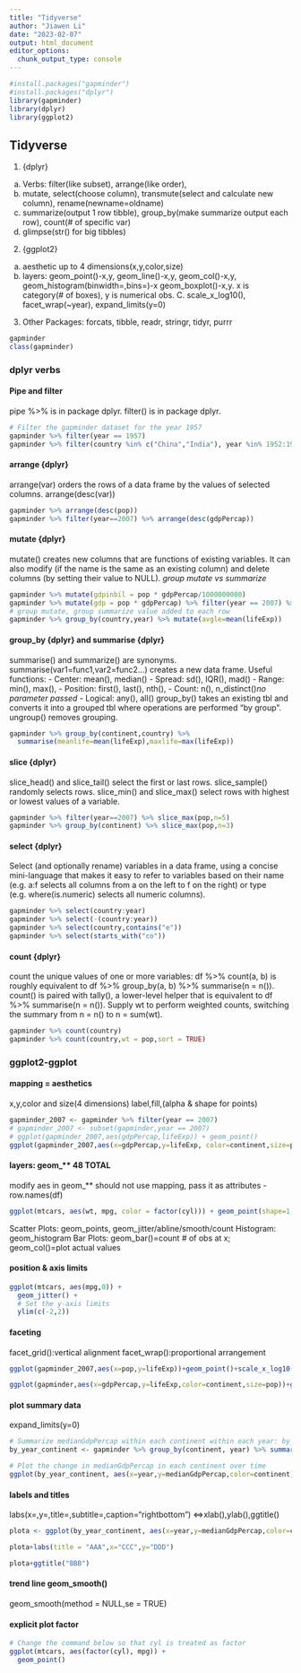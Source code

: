 ```yaml
---
title: "Tidyverse"
author: "Jiawen Li"
date: "2023-02-07"
output: html_document
editor_options: 
  chunk_output_type: console
---
```


```r
#install.packages("gapminder")
#install.packages("dplyr")
library(gapminder)
library(dplyr)
library(ggplot2)
```

## Tidyverse
1. {dplyr}
  a. Verbs: filter(like subset), arrange(like order), 
  b. mutate, select(choose column), transmute(select and calculate new column), rename(newname=oldname)
  c. summarize(output 1 row tibble), group_by(make summarize output each row), count(# of specific var)
  d. glimpse(str() for big tibbles)
2. {ggplot2} 
  a. aesthetic up to 4 dimensions(x,y,color,size)
  b. layers: 
    geom_point()-x,y, 
    geom_line()-x,y, 
    geom_col()-x,y, 
    geom_histogram(binwidth=,bins=)-x
    geom_boxplot()-x,y. x is category(# of boxes), y is numerical obs.
  C. scale_x_log10(), facet_wrap(~year), expand_limits(y=0)
3. Other Packages: forcats, tibble, readr, stringr, tidyr, purrr

```r
gapminder
class(gapminder)
```

### dplyr verbs

#### Pipe and filter
pipe %>% is in package dplyr.
filter() is in package dplyr.
```r
# Filter the gapminder dataset for the year 1957
gapminder %>% filter(year == 1957)
gapminder %>% filter(country %in% c("China","India"), year %in% 1952:1972)
```

#### arrange {dplyr}
arrange(var) orders the rows of a data frame by the values of selected columns.
arrange(desc(var))
```r
gapminder %>% arrange(desc(pop))
gapminder %>% filter(year==2007) %>% arrange(desc(gdpPercap))
```

#### mutate {dplyr}
mutate() creates new columns that are functions of existing variables. It can also modify (if the name is the same as an existing column) and delete columns (by setting their value to NULL).
*group mutate vs summarize*
```r
gapminder %>% mutate(gdpinbil = pop * gdpPercap/1000000000)
gapminder %>% mutate(gdp = pop * gdpPercap) %>% filter(year == 2007) %>% arrange(desc(gdp))
# group mutate, group summarize value added to each row
gapminder %>% group_by(country,year) %>% mutate(avgle=mean(lifeExp))
```

#### group_by {dplyr} and summarise {dplyr}
summarise() and summarize() are synonyms.
summarise(var1=func1,var2=func2...) creates a new data frame.
Useful functions:
- Center: mean(), median()
- Spread: sd(), IQR(), mad()
- Range: min(), max(),
- Position: first(), last(), nth(),
- Count: n(), n_distinct()*no parameter passed*
- Logical: any(), all()
group_by() takes an existing tbl and converts it into a grouped tbl where operations are performed "by group". ungroup() removes grouping.

```r
gapminder %>% group_by(continent,country) %>%
  summarise(meanlife=mean(lifeExp),maxlife=max(lifeExp))
```

#### slice {dplyr}
slice_head() and slice_tail() select the first or last rows. slice_sample() randomly selects rows. slice_min() and slice_max() select rows with highest or lowest values of a variable.
```r
gapminder %>% filter(year==2007) %>% slice_max(pop,n=5)
gapminder %>% group_by(continent) %>% slice_max(pop,n=3)
```


#### select {dplyr}
Select (and optionally rename) variables in a data frame, using a concise mini-language that makes it easy to refer to variables based on their name (e.g. a:f selects all columns from a on the left to f on the right) or type (e.g. where(is.numeric) selects all numeric columns).
```r
gapminder %>% select(country:year)
gapminder %>% select(-(country:year))
gapminder %>% select(country,contains("e"))
gapminder %>% select(starts_with("co"))
```


#### count {dplyr}
count the unique values of one or more variables: df %>% count(a, b) is roughly equivalent to df %>% group_by(a, b) %>% summarise(n = n()). count() is paired with tally(), a lower-level helper that is equivalent to df %>% summarise(n = n()). Supply wt to perform weighted counts, switching the summary from n = n() to n = sum(wt).
```r
gapminder %>% count(country)
gapminder %>% count(country,wt = pop,sort = TRUE)
```


### ggplot2-ggplot

#### mapping = aesthetics
x,y,color and size(4 dimensions)
label,fill,(alpha & shape for points)
```r
gapminder_2007 <- gapminder %>% filter(year == 2007)
# gapminder_2007 <- subset(gapminder,year == 2007)
# ggplot(gapminder_2007,aes(gdpPercap,lifeExp)) + geom_point()
ggplot(gapminder_2007,aes(x=gdpPercap,y=lifeExp, color=continent,size=pop)) + geom_point() + scale_x_log10()
```

#### layers: geom_** 48 TOTAL
modify aes in geom_** should not use mapping, pass it as attributes
- row.names(df)
```r
ggplot(mtcars, aes(wt, mpg, color = factor(cyl))) + geom_point(shape=1,size=4)
```
Scatter Plots: geom_points, geom_jitter/abline/smooth/count
Histogram: geom_histogram
Bar Plots: geom_bar()=count # of obs at x; geom_col()=plot actual values

#### position & axis limits
```r
ggplot(mtcars, aes(mpg,0)) +
  geom_jitter() +
  # Set the y-axis limits
  ylim(c(-2,2))
```


#### faceting
facet_grid():vertical alignment
facet_wrap():proportional arrangement
```r
ggplot(gapminder_2007,aes(x=pop,y=lifeExp))+geom_point()+scale_x_log10()+facet_wrap(~continent)
```
```r
ggplot(gapminder,aes(x=gdpPercap,y=lifeExp,color=continent,size=pop))+geom_point()+scale_x_log10()+facet_grid(~year)
```

#### plot summary data
expand_limits(y=0)
```r
# Summarize medianGdpPercap within each continent within each year: by_year_continent
by_year_continent <- gapminder %>% group_by(continent, year) %>% summarise(medianGdpPercap=median(gdpPercap))

# Plot the change in medianGdpPercap in each continent over time
ggplot(by_year_continent, aes(x=year,y=medianGdpPercap,color=continent))+geom_point()+expand_limits(y=0)

```

#### labels and titles
labs(x=,y=,title=,subtitle=,caption="rightbottom")
<=>xlab(),ylab(),ggtitle()
```r
plota <- ggplot(by_year_continent, aes(x=year,y=medianGdpPercap,color=continent))+geom_point()+expand_limits(y=0)

plota+labs(title = "AAA",x="CCC",y="DDD")

plota+ggtitle("BBB")
```

#### trend line geom_smooth()
geom_smooth(method = NULL,se = TRUE)

#### explicit plot factor
```r
# Change the command below so that cyl is treated as factor
ggplot(mtcars, aes(factor(cyl), mpg)) +
  geom_point()
```

